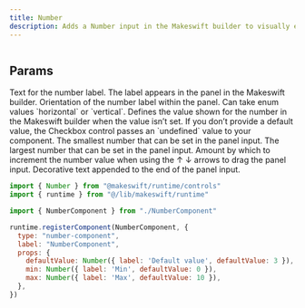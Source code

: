 ```yaml
---
title: Number
description: Adds a Number input in the Makeswift builder to visually edit a `number` prop.
---
```


<Frame
  type="glass"
  caption=""
>
  <img src="" />
</Frame>

## Params

<ParamField query="label" type="string" default="Number">
  Text for the number label. The label appears in the panel in the Makeswift
  builder.
</ParamField>

<ParamField query="labelOrientation" type="string" default="horizontal">
  Orientation of the number label within the panel. Can take enum values `horizontal` or `vertical`.
</ParamField>

<ParamField query="defaultValue" type="number" default="undefined">
  Defines the value shown for the number in the Makeswift builder when the
  value isn’t set. If you don’t provide a default value, the Checkbox control
  passes an `undefined` value to your component.
</ParamField>

<ParamField query="min" type="number" default="0">
  The smallest number that can be set in the panel input.
</ParamField>

<ParamField query="min" type="number" default="0">
  The largest number that can be set in the panel input.
</ParamField>

<ParamField query="step" type="number" default="1">
  Amount by which to increment the number value when using the ↑ ↓ arrows to drag the panel input.
</ParamField>

<ParamField query="suffix" type="string" default="">
  Decorative text appended to the end of the panel input.
</ParamField>


<RequestExample>

```jsx /components/NumberComponent/NumberComponent.makeswift.js
import { Number } from "@makeswift/runtime/controls"
import { runtime } from "@/lib/makeswift/runtime"

import { NumberComponent } from "./NumberComponent"

runtime.registerComponent(NumberComponent, {
  type: "number-component",
  label: "NumberComponent",
  props: {
    defaultValue: Number({ label: 'Default value', defaultValue: 3 }),
    min: Number({ label: 'Min', defaultValue: 0 }),
    max: Number({ label: 'Max', defaultValue: 10 }),
  },
})
```

</RequestExample>
